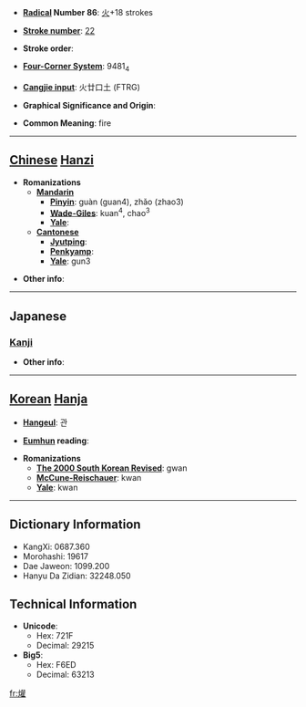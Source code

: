 * '''[[Wiktionary:Chinese radical index| Radical]] Number 86''': [[Wiktionary:Chinese radical index 火|火]]+18 strokes

* '''[[Wiktionary:Chinese total strokes index|Stroke number]]''': [[Wiktionary:Chinese total strokes index 22|22]]

* '''Stroke order''': 

* '''[[Wiktionary:Chinese four corner index|Four-Corner System]]''': 9481<sub>4</sub>

* '''[[Wiktionary:Chinese Cangjie index|Cangjie input]]''': 火廿口土 (FTRG)

* '''Graphical Significance and Origin''': 

* '''Common Meaning''': fire

----

== [[Chinese]] [[Hanzi]] ==

* '''Romanizations'''
** '''[[Mandarin]]'''
*** '''[[Pinyin]]''': guàn (guan4), zhǎo (zhao3)
*** '''[[Wade-Giles]]''': kuan<sup>4</sup>, chao<sup>3</sup>
*** '''[[Yale]]''': 
** '''[[Cantonese]]'''
*** '''[[Jyutping]]''':
*** '''[[Penkyamp]]''': 
*** '''[[Yale]]''': gun3

* '''Other info''': 

----

==Japanese==
===[[Kanji]]===
{{kanji|on readings=[[かん]] (kan), [[けん]] (ken), [[げん]] (gen)
|kun readings=[[やく]] (yaku)
}}

* '''Other info''':  

----

== [[Korean]] [[Hanja]] ==

* '''[[Hangeul]]''': 관

* '''[[Eumhun]] reading''': 

* '''Romanizations'''
** '''[[The 2000 South Korean Revised Romanization|The 2000 South Korean Revised]]''': gwan
** '''[[McCune-Reischauer]]''': kwan
** '''[[Yale]]''': kwan

----

== Dictionary Information ==

* KangXi: 0687.360
* Morohashi: 19617
* Dae Jaweon: 1099.200
* Hanyu Da Zidian: 32248.050

== Technical Information ==

* '''Unicode''':
** Hex: 721F
** Decimal: 29215
* '''Big5''':
** Hex: F6ED
** Decimal: 63213

[[fr:爟]]